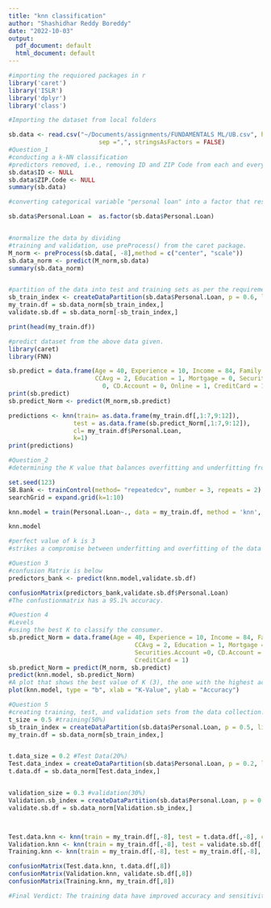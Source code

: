 ```yaml
---
title: "knn classification"
author: "Shashidhar Reddy Boreddy"
date: "2022-10-03"
output:
  pdf_document: default
  html_document: default
---
```


```r

#importing the requiored packages in r
library('caret')
library('ISLR')
library('dplyr')
library('class')

#Importing the dataset from local folders

sb.data <- read.csv("~/Documents/assignments/FUNDAMENTALS ML/UB.csv", header = TRUE, 
                         sep =",", stringsAsFactors = FALSE)
#Question_1
#conducting a k-NN classification
#predictors removed, i.e., removing ID and ZIP Code from each and every column from the data set
sb.data$ID <- NULL
sb.data$ZIP.Code <- NULL
summary(sb.data)

#converting categorical variable "personal loan" into a factor that responses as "yes" or "no."

sb.data$Personal.Loan =  as.factor(sb.data$Personal.Loan)


#normalize the data by dividing
#training and validation, use preProcess() from the caret package.
M_norm <- preProcess(sb.data[, -8],method = c("center", "scale"))
sb.data_norm <- predict(M_norm,sb.data)
summary(sb.data_norm)


#partition of the data into test and training sets as per the requirements 
sb_train_index <- createDataPartition(sb.data$Personal.Loan, p = 0.6, list = FALSE)
my_train.df = sb.data_norm[sb_train_index,]
validate.sb.df = sb.data_norm[-sb_train_index,]

print(head(my_train.df))

#predict dataset from the above data given.
library(caret)
library(FNN)

sb.predict = data.frame(Age = 40, Experience = 10, Income = 84, Family = 2,
                        CCAvg = 2, Education = 1, Mortgage = 0, Securities.Account =
                          0, CD.Account = 0, Online = 1, CreditCard = 1)
print(sb.predict)
sb.predict_Norm <- predict(M_norm,sb.predict)

predictions <- knn(train= as.data.frame(my_train.df[,1:7,9:12]),
                  test = as.data.frame(sb.predict_Norm[,1:7,9:12]),
                  cl= my_train.df$Personal.Loan,
                  k=1)
print(predictions)

```
```r
#Question_2 
#determining the K value that balances overfitting and underfitting from the data set

set.seed(123)
SB.Bank <- trainControl(method= "repeatedcv", number = 3, repeats = 2)
searchGrid = expand.grid(k=1:10)

knn.model = train(Personal.Loan~., data = my_train.df, method = 'knn', tuneGrid = searchGrid,trControl = SB.Bank)

knn.model
```
```r
#perfect value of k is 3
#strikes a compromise between underfitting and overfitting of the data above.

#Question 3
#confusion Matrix is below
predictors_bank <- predict(knn.model,validate.sb.df)

confusionMatrix(predictors_bank,validate.sb.df$Personal.Loan)
#The confustionmatrix has a 95.1% accuracy.
```
```r
#Question 4
#Levels
#using the best K to classify the consumer.
sb.predict_Norm = data.frame(Age = 40, Experience = 10, Income = 84, Family = 2,
                                   CCAvg = 2, Education = 1, Mortgage = 0,
                                   Securities.Account =0, CD.Account = 0, Online = 1,
                                   CreditCard = 1)
sb.predict_Norm = predict(M_norm, sb.predict)
predict(knn.model, sb.predict_Norm)
#A plot that shows the best value of K (3), the one with the highest accuracy, is also present.
plot(knn.model, type = "b", xlab = "K-Value", ylab = "Accuracy")
```

```r
#Question 5
#creating training, test, and validation sets from the data collection.
t_size = 0.5 #training(50%)
sb_train_index = createDataPartition(sb.data$Personal.Loan, p = 0.5, list = FALSE)
my_train.df = sb.data_norm[sb_train_index,]


t.data_size = 0.2 #Test Data(20%)
Test.data_index = createDataPartition(sb.data$Personal.Loan, p = 0.2, list = FALSE)
t.data.df = sb.data_norm[Test.data_index,]


validation_size = 0.3 #validation(30%)
Validation.sb_index = createDataPartition(sb.data$Personal.Loan, p = 0.3, list = FALSE)
validate.sb.df = sb.data_norm[Validation.sb_index,]



Test.data.knn <- knn(train = my_train.df[,-8], test = t.data.df[,-8], cl = my_train.df[,8], k =3)
Validation.knn <- knn(train = my_train.df[,-8], test = validate.sb.df[,-8], cl = my_train.df[,8], k =3)
Training.knn <- knn(train = my_train.df[,-8], test = my_train.df[,-8], cl = my_train.df[,8], k =3)

confusionMatrix(Test.data.knn, t.data.df[,8])
confusionMatrix(Validation.knn, validate.sb.df[,8])
confusionMatrix(Training.knn, my_train.df[,8])

#Final Verdict: The training data have improved accuracy and sensitivity. According to the aforementioned matrices, the values for the Test, Training, and Validation sets are 96.3%, 97.32%, and 96.73%, respectively. It is possible to argue that overfitting would take place if the Training data were more accurate than the other sets. Because the accuracies of the Training, Test, and Validation sets do not vary much from testing data and validation data, we may infer that we have identified the optimal value of k.


```
